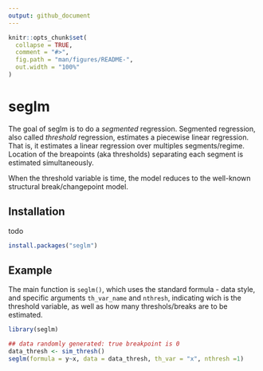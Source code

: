 ```yaml
---
output: github_document
---
```


<!-- README.md is generated from README.Rmd. Please edit that file -->

```r
knitr::opts_chunk$set(
  collapse = TRUE,
  comment = "#>",
  fig.path = "man/figures/README-",
  out.width = "100%"
)
```

# seglm

The goal of seglm is to do a *segmented* regression. Segmented regression, also called *threshold* regression, 
estimates a piecewise linear regression. That is, it estimates a linear regression over multiples segments/regime. Location of the breapoints (aka thresholds) separating each segment is estimated simultaneously. 

When the threshold variable is time, the model reduces to the well-known structural break/changepoint model. 

## Installation

todo

``` r
install.packages("seglm")
```

## Example

The main function is `seglm()`, which uses the standard formula - data style, and specific arguments `th_var_name` and `nthresh`, indicating wich is the threshold variable, as well as how many threshols/breaks are to be estimated. 

```r
library(seglm)

## data randomly generated: true breakpoint is 0 
data_thresh <- sim_thresh()
seglm(formula = y~x, data = data_thresh, th_var = "x", nthresh =1)

```

